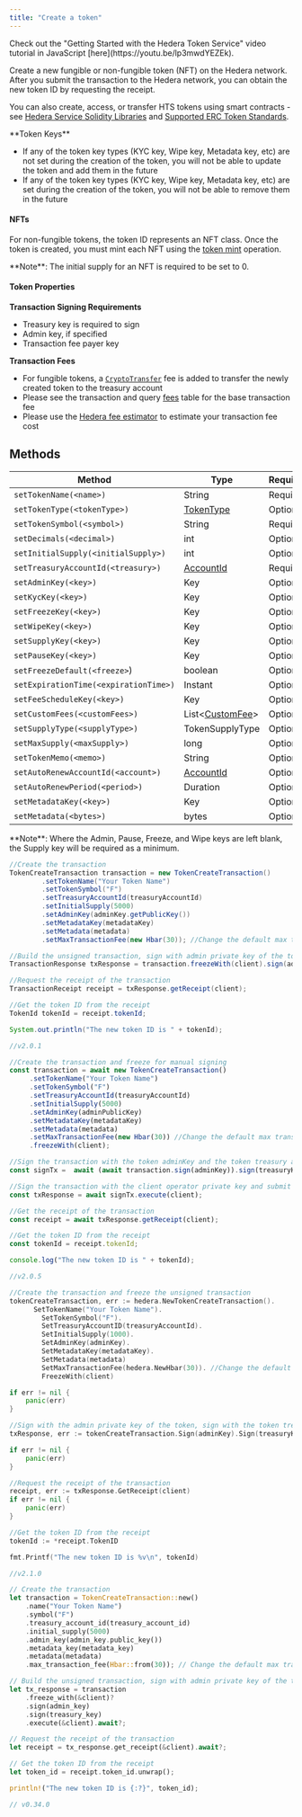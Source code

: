 ```yaml
---
title: "Create a token"
---
```



<Info>
Check out the "Getting Started with the Hedera Token Service" video tutorial in JavaScript [here](https://youtu.be/lp3mwdYEZEk).
</Info>

Create a new fungible or non-fungible token (NFT) on the Hedera network. After you submit the transaction to the Hedera network, you can obtain the new token ID by requesting the receipt.

You can also create, access, or transfer HTS tokens using smart contracts - see [Hedera Service Solidity Libraries](https://docs.hedera.com/guides/docs/sdks/smart-contracts/hedera-service-solidity-libraries) and [Supported ERC Token Standards](https://docs.hedera.com/guides/core-concepts/smart-contracts/supported-erc-token-standards).

<Warning>
**Token Keys**

* If any of the token key types (KYC key, Wipe key, Metadata key, etc) are not set during the creation of the token, you will not be able to update the token and add them in the future
* If any of the token key types (KYC key, Wipe key, Metadata key, etc) are set during the creation of the token, you will not be able to remove them in the future
</Warning>

#### **NFTs**

For non-fungible tokens, the token ID represents an NFT class. Once the token is created, you must mint each NFT using the [token mint](/hedera/sdks-and-apis/sdks/token-service/mint-a-token) operation.

<Warning>
**Note**: The initial supply for an NFT is required to be set to 0.
</Warning>

#### **Token Properties**

<Card
  title="Token Properties"
  href="/hedera/core-concepts/tokens/hedera-token-service-hts-native-tokenization/token-properties"
/>

**Transaction Signing Requirements**

* Treasury key is required to sign
* Admin key, if specified
* Transaction fee payer key

**Transaction Fees**

* For fungible tokens, a [`CryptoTransfer`](/hedera/networks/mainnet/fees) fee is added to transfer the newly created token to the treasury account
* Please see the transaction and query [fees](/hedera/networks/mainnet/fees#transaction-and-query-fees) table for the base transaction fee
* Please use the [Hedera fee estimator](https://hedera.com/fees) to estimate your transaction fee cost

## Methods

<table><thead><tr><th>Method</th><th>Type</th><th>Requirement</th></tr></thead><tbody><tr><td><code>setTokenName(&#x3C;name>)</code></td><td>String</td><td>Required</td></tr><tr><td><code>setTokenType(&#x3C;tokenType>)</code></td><td><a href="/hedera/sdks-and-apis/sdks/token-service/token-types">TokenType</a></td><td>Optional</td></tr><tr><td><code>setTokenSymbol(&#x3C;symbol>)</code></td><td>String</td><td>Required</td></tr><tr><td><code>setDecimals(&#x3C;decimal>)</code></td><td>int</td><td>Optional</td></tr><tr><td><code>setInitialSupply(&#x3C;initialSupply>)</code></td><td>int</td><td>Optional</td></tr><tr><td><code>setTreasuryAccountId(&#x3C;treasury>)</code></td><td><a href="https://github.com/hashgraph/hedera-docs/blob/main/sdks-and-apis/sdks/token-service/broken-reference/README.md">AccountId</a></td><td>Required</td></tr><tr><td><code>setAdminKey(&#x3C;key>)</code></td><td>Key</td><td>Optional</td></tr><tr><td><code>setKycKey(&#x3C;key>)</code></td><td>Key</td><td>Optional</td></tr><tr><td><code>setFreezeKey(&#x3C;key>)</code></td><td>Key</td><td>Optional</td></tr><tr><td><code>setWipeKey(&#x3C;key>)</code></td><td>Key</td><td>Optional</td></tr><tr><td><code>setSupplyKey(&#x3C;key>)</code></td><td>Key</td><td>Optional</td></tr><tr><td><code>setPauseKey(&#x3C;key>)</code></td><td>Key</td><td>Optional</td></tr><tr><td><code>setFreezeDefault(&#x3C;freeze></code>)</td><td>boolean</td><td>Optional</td></tr><tr><td><code>setExpirationTime(&#x3C;expirationTime>)</code></td><td>Instant</td><td>Optional</td></tr><tr><td><code>setFeeScheduleKey(&#x3C;key>)</code></td><td>Key</td><td>Optional</td></tr><tr><td><code>setCustomFees(&#x3C;customFees>)</code></td><td>List&#x3C;<a href="/hedera/sdks-and-apis/sdks/token-service/custom-token-fees#custom-fee">CustomFee</a>></td><td>Optional</td></tr><tr><td><code>setSupplyType(&#x3C;supplyType>)</code></td><td>TokenSupplyType</td><td>Optional</td></tr><tr><td><code>setMaxSupply(&#x3C;maxSupply>)</code></td><td>long</td><td>Optional</td></tr><tr><td><code>setTokenMemo(&#x3C;memo>)</code></td><td>String</td><td>Optional</td></tr><tr><td><code>setAutoRenewAccountId(&#x3C;account>)</code></td><td><a href="../accounts-and-hbar/get-account-info">AccountId</a></td><td>Optional</td></tr><tr><td><code>setAutoRenewPeriod(&#x3C;period>)</code></td><td>Duration</td><td>Optional</td></tr><tr><td><code>setMetadataKey(&#x3C;key>)</code></td><td>Key</td><td>Optional</td></tr><tr><td><code>setMetadata(&#x3C;bytes>)</code></td><td>bytes</td><td>Optional</td></tr></tbody></table>

<Info>
**Note**: Where the Admin, Pause, Freeze, and Wipe keys are left blank, the Supply key will be required as a minimum.
</Info>

<CodeGroup>

```java Java
//Create the transaction
TokenCreateTransaction transaction = new TokenCreateTransaction()
        .setTokenName("Your Token Name")
        .setTokenSymbol("F")
        .setTreasuryAccountId(treasuryAccountId)
        .setInitialSupply(5000)
        .setAdminKey(adminKey.getPublicKey())
        .setMetadataKey(metadataKey)
        .setMetadata(metadata)
        .setMaxTransactionFee(new Hbar(30)); //Change the default max transaction fee

//Build the unsigned transaction, sign with admin private key of the token, sign with the token treasury private key, submit the transaction to a Hedera network
TransactionResponse txResponse = transaction.freezeWith(client).sign(adminKey).sign(treasuryKey).execute(client);

//Request the receipt of the transaction
TransactionReceipt receipt = txResponse.getReceipt(client);

//Get the token ID from the receipt
TokenId tokenId = receipt.tokenId;

System.out.println("The new token ID is " + tokenId);

//v2.0.1
```


```javascript JavaScript
//Create the transaction and freeze for manual signing
const transaction = await new TokenCreateTransaction()
     .setTokenName("Your Token Name")
     .setTokenSymbol("F")
     .setTreasuryAccountId(treasuryAccountId)
     .setInitialSupply(5000)
     .setAdminKey(adminPublicKey)
     .setMetadataKey(metadataKey)
     .setMetadata(metadata)
     .setMaxTransactionFee(new Hbar(30)) //Change the default max transaction fee
     .freezeWith(client);

//Sign the transaction with the token adminKey and the token treasury account private key
const signTx =  await (await transaction.sign(adminKey)).sign(treasuryKey);

//Sign the transaction with the client operator private key and submit to a Hedera network
const txResponse = await signTx.execute(client);

//Get the receipt of the transaction
const receipt = await txResponse.getReceipt(client);

//Get the token ID from the receipt
const tokenId = receipt.tokenId;

console.log("The new token ID is " + tokenId);

//v2.0.5
```


```go Go
//Create the transaction and freeze the unsigned transaction
tokenCreateTransaction, err := hedera.NewTokenCreateTransaction().
      SetTokenName("Your Token Name").
        SetTokenSymbol("F").
        SetTreasuryAccountID(treasuryAccountId).
        SetInitialSupply(1000).
        SetAdminKey(adminKey).
        SetMetadataKey(metadataKey).
        SetMetadata(metadata)
        SetMaxTransactionFee(hedera.NewHbar(30)). //Change the default max transaction fee
        FreezeWith(client)

if err != nil {
    panic(err)
}

//Sign with the admin private key of the token, sign with the token treasury private key, sign with the client operator private key and submit the transaction to a Hedera network
txResponse, err := tokenCreateTransaction.Sign(adminKey).Sign(treasuryKey).Execute(client)

if err != nil {
    panic(err)
}

//Request the receipt of the transaction
receipt, err := txResponse.GetReceipt(client)
if err != nil {
    panic(err)
}

//Get the token ID from the receipt
tokenId := *receipt.TokenID

fmt.Printf("The new token ID is %v\n", tokenId)

//v2.1.0
```


```rust Rust
// Create the transaction
let transaction = TokenCreateTransaction::new()
    .name("Your Token Name")
    .symbol("F")
    .treasury_account_id(treasury_account_id)
    .initial_supply(5000)
    .admin_key(admin_key.public_key())
    .metadata_key(metadata_key)
    .metadata(metadata)
    .max_transaction_fee(Hbar::from(30)); // Change the default max transaction fee

// Build the unsigned transaction, sign with admin private key of the token, sign with the token treasury private key
let tx_response = transaction
    .freeze_with(&client)?
    .sign(admin_key)
    .sign(treasury_key)
    .execute(&client).await?;

// Request the receipt of the transaction
let receipt = tx_response.get_receipt(&client).await?;

// Get the token ID from the receipt
let token_id = receipt.token_id.unwrap();

println!("The new token ID is {:?}", token_id);

// v0.34.0
```

</CodeGroup>
